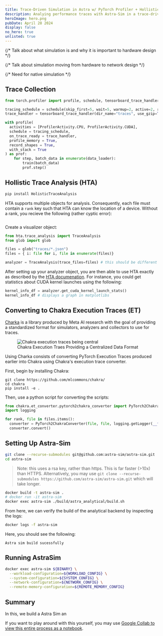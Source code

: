 ```yaml
---
title: Trace-Driven Simulation in Astra w/ PyTorch Profiler + Hollistic Trace Analysis
description: Analying performance traces with Astra-Sim in a trace-driven manner.
heroImage: hero.png
pubDate: April 28 2024
display: false
no_hero: true
unlisted: true
---
```



{/* Talk about what simulation is and why it is important to hardware design */}

{/* Talk about simulation moving from hardware to network design */}

{/* Need for native simulation */}

## Trace Collection

```python
from torch.profiler import profile, schedule, tensorboard_trace_handler

tracing_schedule = schedule(skip_first=5, wait=5, warmup=2, active=2, repeat=1)
trace_handler = tensorboard_trace_handler(dir_name="traces", use_gzip=True)

with profile(
  activities = [ProfilerActivity.CPU, ProfilerActivity.CUDA],
  schedule = tracing_schedule,
  on_trace_ready = trace_handler,
  profile_memory = True,
  record_shapes = True,
  with_stack = True
) as prof:
    for step, batch_data in enumerate(data_loader):
        train(batch_data)
        prof.step()
```

## Hollistic Trace Analysis (HTA)


```bash
pip install HolisticTraceAnalysis
```

HTA supports multiple objects for analysis. Consequently, each file must contain a `rank` key such that HTA can know the location of a device. Without a rank, you recieve the following (rather cyptic error):

```console

```

Create a visualizer object:

```python
from hta.trace_analysis import TraceAnalysis
from glob import glob

files = glob("traces/*.json")
files = { i: file for i, file in enumerate(files)}

analyzer = TraceAnalysis(trace_files=files) # this should be different
```

After setting up your analyzer object, you are then able to use HTA exactly as described by the [HTA documenation](https://hta.readthedocs.io/en/latest/). For instance, you could get statistics about CUDA kernel launches using the following:

```python
kernel_info_df = analyzer.get_cuda_kernel_launch_stats()
kernel_info_df # displays a graph in matplotlibs
```

## Converting to Chakra Execution Traces (ET)

[Charka](https://engineering.fb.com/2023/09/07/networking-traffic/chakra-execution-traces-benchmarking-network-performance-optimization/) is a library produced by Meta AI research with the goal of providing a standardized format for simulators, analyzers and collectors to use for traces.

<figure>
  <Image src={chakra_central} alt="Chakra execution traces being central" />
  <figcaption>Chakra Execution Traes Providing a Centralized Data Format</figcaption>
</figure>

Using Charka consists of converting PyTorch Execution Traces produced earlier into Chakra using Chakra's execution trace converter.

First, begin by installing Chakra:

```
git clone https://github.com/mlcommons/chakra/
cd chakra
pip install -e .
```

Then, use a python script for converting the scripts:

```python
from chakra.et_converter.pytorch2chakra_converter import PyTorch2ChakraConverter
import logging

for rank, file in files.items():
  converter = PyTorch2ChakraConverter(file, file, logging.getLogger(__file__))
  converter.convert()
```

## Setting Up Astra-Sim

```bash
git clone --recurse-submodules git@github.com:astra-sim/astra-sim.git
cd astra-sim
```
> Note: this uses a rsa key, rather than https. This is far faster (>10x) than HTTPS. Alternatively, you may use `git clone --recurse-submodules https://github.com/astra-sim/astra-sim.git` which will take longer.

```bash
docker build -t astra-sim .
# docker run -it astra-sim
docker exec astra-sim ./build/astra_analytical/build.sh
```

From here, we can verify the build of the analytical backend by inspecting the logs:

```bash
docker logs -f astra-sim
```

Here, you should see the following:

```console
Astra sim build sucessfully
```

## Running AstraSim

```bash
docker exec astra-sim ${BINARY} \
  --workload-configuration=${WORKLOAD_CONFIG} \
  --system-configuration=${SYSTEM_CONFIG} \
  --network-configuration=${NETWORK_CONFIG} \
  --remote-memory-configuration=${REMOTE_MEMORY_CONFIG}
```

## Summary

In this, we build a Astra Sim an


If you want to play around with this yourself, you may use [Google Collab to view this entire process as a notebook](https://colab.research.google.com/drive/1t0IgZ8eZ5N7zwZci-jOMXycv78isUWS2).




